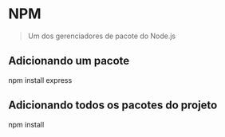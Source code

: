 # NPM

> Um dos gerenciadores de pacote do Node.js

## Adicionando um pacote

npm install express

## Adicionando todos os pacotes do projeto

npm install
